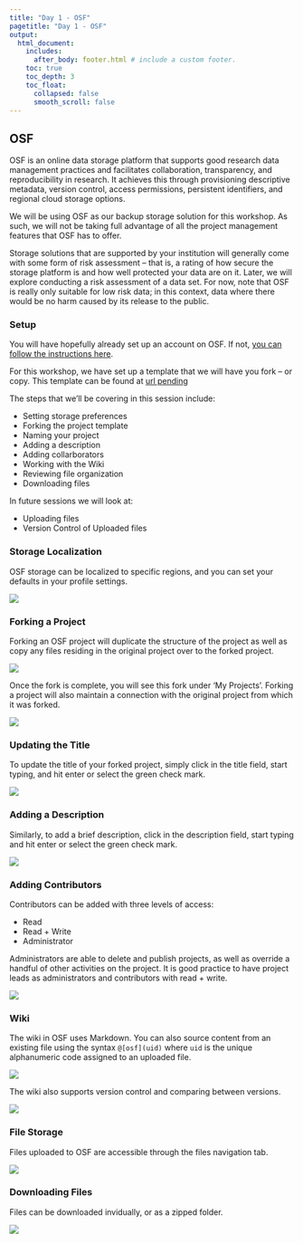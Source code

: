 ```yaml
---
title: "Day 1 - OSF"
pagetitle: "Day 1 - OSF"
output:
  html_document:
    includes:
      after_body: footer.html # include a custom footer.
    toc: true
    toc_depth: 3
    toc_float:
      collapsed: false
      smooth_scroll: false
---
```


## OSF

OSF is an online data storage platform that supports good research data management practices and facilitates collaboration, transparency, and reproducibility in research. It achieves this through provisioning descriptive metadata, version control, access permissions, persistent identifiers, and regional cloud storage options.

We will be using OSF as our backup storage solution for this workshop. As such, we will not be taking full advantage of all the project management features that OSF has to offer.

:::{.note}
Storage solutions that are supported by your institution will generally come with some form of risk assessment -- that is, a rating of how secure the storage platform is and how well protected your data are on it. Later, we will explore conducting a risk assessment of a data set. For now, note that OSF is really only suitable for low risk data; in this context, data where there would be no harm caused by its release to the public.
:::

### Setup

You will have hopefully already set up an account on OSF. If not, [you can follow the instructions here](6-EXT-osfSetup.html).

For this workshop, we have set up a template that we will have you fork -- or copy. This template can be found at [url pending](https://osf.io)

The steps that we'll be covering in this session include:

* Setting storage preferences
* Forking the project template
* Naming your project
* Adding a description
* Adding collarborators
* Working with the Wiki
* Reviewing file organization
* Downloading files

In future sessions we will look at:

* Uploading files
* Version Control of Uploaded files

### Storage Localization

OSF storage can be localized to specific regions, and you can set your defaults in your profile settings.

![](images/osf/osfFileStorageLocal.gif)

### Forking a Project

Forking an OSF project will duplicate the structure of the project as well as copy any files residing in the original project over to the forked project. 

![](images/osf/osfForkProject.gif)


Once the fork is complete, you will see this fork under 'My Projects'. Forking a project will also maintain a connection with the original project from which it was forked.

![](images/osf/osfForkProjectTwo.gif)

### Updating the Title

To update the title of your forked project, simply click in the title field, start typing, and hit enter or select the green check mark.

![](images/osf/osfTitle.gif)

### Adding a Description

Similarly, to add a brief description, click in the description field, start typing and hit enter or select the green check mark.

![](images/osf/osfDescription.gif)

### Adding Contributors

Contributors can be added with three levels of access:

* Read
* Read + Write
* Administrator

Administrators are able to delete and publish projects, as well as override a handful of other activities on the project. It is good practice to have project leads as administrators and contributors with read + write.

![](images/osf/osfAddContributor.gif)

### Wiki

The wiki in OSF uses Markdown. You can also source content from an existing file using the syntax `@[osf](uid)` where `uid` is the unique alphanumeric code assigned to an uploaded file.

![](images/osf/osfWikiOne.gif)

The wiki also supports version control and comparing between versions.

![](images/osf/osfWikiTwo.gif)

### File Storage

Files uploaded to OSF are accessible through the files navigation tab.

![](images/osf/osfFilesOne.gif)

### Downloading Files

Files can be downloaded invidually, or as a zipped folder.

![](images/osf/osfDownload.gif)